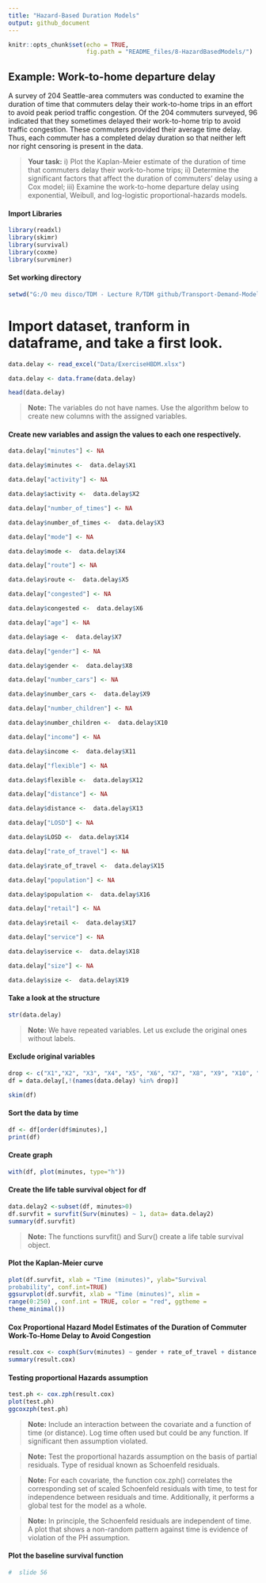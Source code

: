 ```yaml
---
title: "Hazard-Based Duration Models"
output: github_document
---
```


```r
knitr::opts_chunk$set(echo = TRUE,
                      fig.path = "README_files/8-HazardBasedModels/")
```

## Example: Work-to-home departure delay

A survey of 204 Seattle-area commuters was conducted to examine the duration of time that commuters delay their work-to-home trips in an effort to avoid peak period traffic congestion. Of the 204 commuters surveyed, 96 indicated that they sometimes delayed their work-to-home trip to avoid traffic congestion. These commuters provided their average time delay. Thus, each commuter has a completed delay duration so that neither left nor right censoring is present in the data.

> **Your task:** i) Plot the Kaplan-Meier estimate of the duration of time that commuters delay
their work-to-home trips; ii) Determine the significant factors that affect the duration of commuters’ delay
using a Cox model; iii) Examine the work-to-home departure delay using exponential, Weibull, and
log-logistic proportional-hazards models.

#### Import Libraries

```r
library(readxl)
library(skimr)
library(survival)
library(coxme)
library(survminer)
```

#### Set working directory

```r
setwd("G:/O meu disco/TDM - Lecture R/TDM github/Transport-Demand-Modelling")
```

# Import dataset, tranform in dataframe, and take a first look.

```r
data.delay <- read_excel("Data/ExerciseHBDM.xlsx")

data.delay <- data.frame(data.delay)

head(data.delay)
```

>**Note:** The variables do not have names. Use the algorithm below to create new columns with the assigned variables.

#### Create new variables and assign the values to each one respectively. 

```r
data.delay["minutes"] <- NA

data.delay$minutes <-  data.delay$X1

data.delay["activity"] <- NA

data.delay$activity <-  data.delay$X2

data.delay["number_of_times"] <- NA

data.delay$number_of_times <-  data.delay$X3

data.delay["mode"] <- NA

data.delay$mode <-  data.delay$X4

data.delay["route"] <- NA

data.delay$route <-  data.delay$X5

data.delay["congested"] <- NA

data.delay$congested <-  data.delay$X6

data.delay["age"] <- NA

data.delay$age <-  data.delay$X7

data.delay["gender"] <- NA

data.delay$gender <-  data.delay$X8

data.delay["number_cars"] <- NA

data.delay$number_cars <-  data.delay$X9

data.delay["number_children"] <- NA

data.delay$number_children <-  data.delay$X10

data.delay["income"] <- NA

data.delay$income <-  data.delay$X11

data.delay["flexible"] <- NA

data.delay$flexible <-  data.delay$X12

data.delay["distance"] <- NA

data.delay$distance <-  data.delay$X13

data.delay["LOSD"] <- NA

data.delay$LOSD <-  data.delay$X14

data.delay["rate_of_travel"] <- NA

data.delay$rate_of_travel <-  data.delay$X15

data.delay["population"] <- NA

data.delay$population <-  data.delay$X16

data.delay["retail"] <- NA

data.delay$retail <-  data.delay$X17

data.delay["service"] <- NA

data.delay$service <-  data.delay$X18

data.delay["size"] <- NA

data.delay$size <-  data.delay$X19    
```

#### Take a look at the structure
```r

str(data.delay)
```

>**Note:** We have repeated variables. Let us exclude the original ones without labels. 

#### Exclude original variables

```r
drop <- c("X1","X2", "X3", "X4", "X5", "X6", "X7", "X8", "X9", "X10", "X11", "X12", "X13", "X14", "X15", "X16", "X17", "X18", "X19")
df = data.delay[,!(names(data.delay) %in% drop)]
```

```r
skim(df)
```


#### Sort the data by time
```r
df <- df[order(df$minutes),]
print(df)

```

#### Create graph
```r
with(df, plot(minutes, type="h"))
```

#### Create the life table survival object for df

```r
data.delay2 <-subset(df, minutes>0)
df.survfit = survfit(Surv(minutes) ~ 1, data= data.delay2)
summary(df.survfit)
```

>**Note:** The functions survfit() and Surv() create a life table survival object.

#### Plot the Kaplan-Meier curve

```r
plot(df.survfit, xlab = "Time (minutes)", ylab="Survival
probability", conf.int=TRUE)
ggsurvplot(df.survfit, xlab = "Time (minutes)", xlim =
range(0:250) , conf.int = TRUE, color = "red", ggtheme =
theme_minimal())
```

#### Cox Proportional Hazard Model Estimates of the Duration of Commuter Work-To-Home Delay to Avoid Congestion

```r
result.cox <- coxph(Surv(minutes) ~ gender + rate_of_travel + distance + population, data= data.delay2)
summary(result.cox)
```

#### Testing proportional Hazards assumption

```r
test.ph <- cox.zph(result.cox)
plot(test.ph)
ggcoxzph(test.ph)
```

> **Note:** Include an interaction between the covariate and a function of time (or distance). Log time often used but could be any function. If significant then assumption violated.

> **Note:** Test the proportional hazards assumption on the basis of partial residuals. Type of residual known as Schoenfeld residuals.

> **Note:** For each covariate, the function cox.zph() correlates the corresponding set of scaled Schoenfeld residuals with time, to test for independence between residuals and time. Additionally, it performs a global test for the model as a whole.

> **Note:** In principle, the Schoenfeld residuals are independent of time. A plot that shows a non-random pattern against time is evidence of violation of the PH assumption.

#### Plot the baseline survival function

```r
#  slide 56
```


